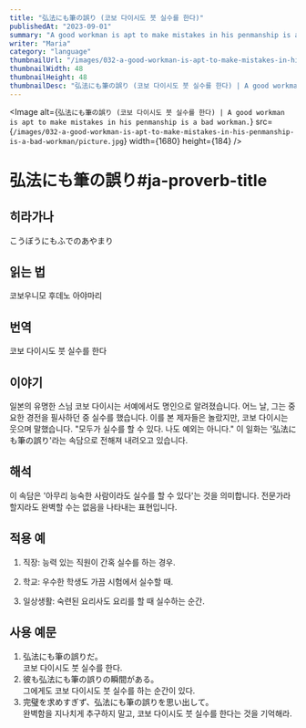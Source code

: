 ```yaml
---
title: "弘法にも筆の誤り (코보 다이시도 붓 실수를 한다)"
publishedAt: "2023-09-01"
summary: "A good workman is apt to make mistakes in his penmanship is a bad workman."
writer: "Maria"
category: "language"
thumbnailUrl: "/images/032-a-good-workman-is-apt-to-make-mistakes-in-his-penmanship-is-a-bad-workman/picture.jpg"
thumbnailWidth: 48
thumbnailHeight: 48
thumbnailDesc: "弘法にも筆の誤り (코보 다이시도 붓 실수를 한다) | A good workman is apt to make mistakes in his penmanship is a bad workman."
---
```


<Image
  alt={`弘法にも筆の誤り (코보 다이시도 붓 실수를 한다) | A good workman is apt to make mistakes in his penmanship is a bad workman.`}
  src={`/images/032-a-good-workman-is-apt-to-make-mistakes-in-his-penmanship-is-a-bad-workman/picture.jpg`}
  width={1680}
  height={184}
/>

# 弘法にも筆の誤り#ja-proverb-title

## 히라가나

こうぼうにもふでのあやまり

## 읽는 법

코보우니모 후데노 아야마리

## 번역

코보 다이시도 붓 실수를 한다

## 이야기

일본의 유명한 스님 코보 다이시는 서예에서도 명인으로 알려졌습니다. 어느 날, 그는 중요한 경전을 필사하던 중 실수를 했습니다. 이를 본 제자들은 놀랐지만, 코보 다이시는 웃으며 말했습니다. "모두가 실수를 할 수 있다. 나도 예외는 아니다." 이 일화는 '弘法にも筆の誤り'라는 속담으로 전해져 내려오고 있습니다.

## 해석

이 속담은 '아무리 능숙한 사람이라도 실수를 할 수 있다'는 것을 의미합니다. 전문가라 할지라도 완벽할 수는 없음을 나타내는 표현입니다.

## 적용 예

1. 직장: 능력 있는 직원이 간혹 실수를 하는 경우.

2. 학교: 우수한 학생도 가끔 시험에서 실수할 때.

3. 일상생활: 숙련된 요리사도 요리를 할 때 실수하는 순간.

## 사용 예문

1. 弘法にも筆の誤りだ。<br /> 코보 다이시도 붓 실수를 한다.
2. 彼も弘法にも筆の誤りの瞬間がある。<br /> 그에게도 코보 다이시도 붓 실수를 하는 순간이 있다.
3. 完璧を求めすぎず、弘法にも筆の誤りを思い出して。<br /> 완벽함을 지나치게 추구하지 말고, 코보 다이시도 붓 실수를 한다는 것을 기억해라.
